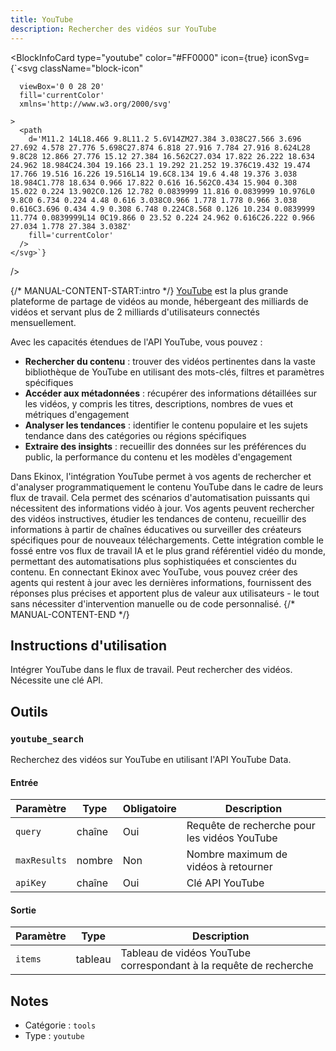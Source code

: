 ```yaml
---
title: YouTube
description: Rechercher des vidéos sur YouTube
---
```



<BlockInfoCard 
  type="youtube"
  color="#FF0000"
  icon={true}
  iconSvg={`<svg className="block-icon"
      
      
      viewBox='0 0 28 20'
      fill='currentColor'
      xmlns='http://www.w3.org/2000/svg'
      
    >
      <path
        d='M11.2 14L18.466 9.8L11.2 5.6V14ZM27.384 3.038C27.566 3.696 27.692 4.578 27.776 5.698C27.874 6.818 27.916 7.784 27.916 8.624L28 9.8C28 12.866 27.776 15.12 27.384 16.562C27.034 17.822 26.222 18.634 24.962 18.984C24.304 19.166 23.1 19.292 21.252 19.376C19.432 19.474 17.766 19.516 16.226 19.516L14 19.6C8.134 19.6 4.48 19.376 3.038 18.984C1.778 18.634 0.966 17.822 0.616 16.562C0.434 15.904 0.308 15.022 0.224 13.902C0.126 12.782 0.0839999 11.816 0.0839999 10.976L0 9.8C0 6.734 0.224 4.48 0.616 3.038C0.966 1.778 1.778 0.966 3.038 0.616C3.696 0.434 4.9 0.308 6.748 0.224C8.568 0.126 10.234 0.0839999 11.774 0.0839999L14 0C19.866 0 23.52 0.224 24.962 0.616C26.222 0.966 27.034 1.778 27.384 3.038Z'
        fill='currentColor'
      />
    </svg>`}
/>

{/* MANUAL-CONTENT-START:intro */}
[YouTube](https://www.youtube.com/) est la plus grande plateforme de partage de vidéos au monde, hébergeant des milliards de vidéos et servant plus de 2 milliards d'utilisateurs connectés mensuellement.

Avec les capacités étendues de l'API YouTube, vous pouvez :

- **Rechercher du contenu** : trouver des vidéos pertinentes dans la vaste bibliothèque de YouTube en utilisant des mots-clés, filtres et paramètres spécifiques
- **Accéder aux métadonnées** : récupérer des informations détaillées sur les vidéos, y compris les titres, descriptions, nombres de vues et métriques d'engagement
- **Analyser les tendances** : identifier le contenu populaire et les sujets tendance dans des catégories ou régions spécifiques
- **Extraire des insights** : recueillir des données sur les préférences du public, la performance du contenu et les modèles d'engagement

Dans Ekinox, l'intégration YouTube permet à vos agents de rechercher et d'analyser programmatiquement le contenu YouTube dans le cadre de leurs flux de travail. Cela permet des scénarios d'automatisation puissants qui nécessitent des informations vidéo à jour. Vos agents peuvent rechercher des vidéos instructives, étudier les tendances de contenu, recueillir des informations à partir de chaînes éducatives ou surveiller des créateurs spécifiques pour de nouveaux téléchargements. Cette intégration comble le fossé entre vos flux de travail IA et le plus grand référentiel vidéo du monde, permettant des automatisations plus sophistiquées et conscientes du contenu. En connectant Ekinox avec YouTube, vous pouvez créer des agents qui restent à jour avec les dernières informations, fournissent des réponses plus précises et apportent plus de valeur aux utilisateurs - le tout sans nécessiter d'intervention manuelle ou de code personnalisé.
{/* MANUAL-CONTENT-END */}

## Instructions d'utilisation

Intégrer YouTube dans le flux de travail. Peut rechercher des vidéos. Nécessite une clé API.

## Outils

### `youtube_search`

Recherchez des vidéos sur YouTube en utilisant l'API YouTube Data.

#### Entrée

| Paramètre | Type | Obligatoire | Description |
| --------- | ---- | ----------- | ----------- |
| `query` | chaîne | Oui | Requête de recherche pour les vidéos YouTube |
| `maxResults` | nombre | Non | Nombre maximum de vidéos à retourner |
| `apiKey` | chaîne | Oui | Clé API YouTube |

#### Sortie

| Paramètre | Type | Description |
| --------- | ---- | ----------- |
| `items` | tableau | Tableau de vidéos YouTube correspondant à la requête de recherche |

## Notes

- Catégorie : `tools`
- Type : `youtube`
